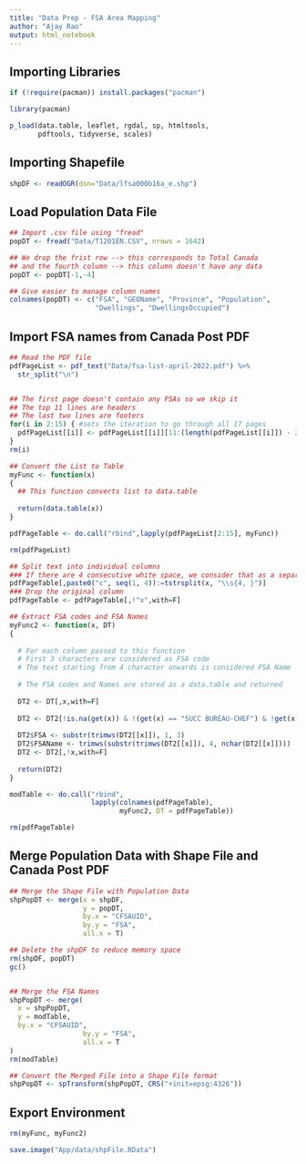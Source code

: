 ---
title: "Data Prep - FSA Area Mapping"
author: "Ajay Rao"
output: html_notebook
---

## Importing Libraries

```{r}
if (!require(pacman)) install.packages("pacman")

library(pacman)

p_load(data.table, leaflet, rgdal, sp, htmltools, 
       pdftools, tidyverse, scales)
```

## Importing Shapefile
```{r}
shpDF <- readOGR(dsn="Data/lfsa000b16a_e.shp")
```
## Load Population Data File
```{r}
## Import .csv file using "fread"
popDT <- fread("Data/T1201EN.CSV", nrows = 1642)

## We drop the frist row --> this corresponds to Total Canada
## and the fourth column --> this column doesn't have any data
popDT <- popDT[-1,-4]

## Give easier to manage column names
colnames(popDT) <- c("FSA", "GEOName", "Province", "Population",
                     "Dwellings", "DwellingsOccupied")
```

## Import FSA names from Canada Post PDF
```{r}
## Read the PDF file
pdfPageList <- pdf_text("Data/fsa-list-april-2022.pdf") %>% 
  str_split("\n")


## The first page doesn't contain any FSAs so we skip it
## The top 11 lines are headers
## The last two lines are footers
for(i in 2:15) { #sets the iteration to go through all 17 pages
  pdfPageList[[i]] <- pdfPageList[[i]][11:(length(pdfPageList[[i]]) - 2)]
}
rm(i)

## Convert the List to Table
myFunc <- function(x)
{
  ## This function converts list to data.table
  
  return(data.table(x))
}

pdfPageTable <- do.call("rbind",lapply(pdfPageList[2:15], myFunc))

rm(pdfPageList)

## Split text into individual columns
### If there are 4 consecutive white space, we consider that as a separator
pdfPageTable[,paste0("c", seq(1, 4)):=tstrsplit(x, "\\s{4, }")]
### Drop the original column
pdfPageTable <- pdfPageTable[,!"x",with=F]

## Extract FSA codes and FSA Names
myFunc2 <- function(x, DT)
{
 
  # For each column passed to this function
  # First 3 characters are considered as FSA code
  # The text starting from 4 character onwards is considered FSA Name
  
  # The FSA codes and Names are stored as a data.table and returned
  
  DT2 <- DT[,x,with=F]
  
  DT2 <- DT2[!is.na(get(x)) & !(get(x) == "SUCC BUREAU-CHEF") & !get(x)=="",]
  
  DT2$FSA <- substr(trimws(DT2[[x]]), 1, 3)
  DT2$FSAName <- trimws(substr(trimws(DT2[[x]]), 4, nchar(DT2[[x]])))
  DT2 <- DT2[,!x,with=F]
  
  return(DT2)
}

modTable <- do.call("rbind", 
                    lapply(colnames(pdfPageTable), 
                           myFunc2, DT = pdfPageTable))

rm(pdfPageTable)
```


## Merge Population Data with Shape File and Canada Post PDF
```{r}
## Merge the Shape File with Population Data
shpPopDT <- merge(x = shpDF,
                  y = popDT,
                  by.x = "CFSAUID",
                  by.y = "FSA",
                  all.x = T)

## Delete the shpDF to reduce memory space
rm(shpDF, popDT)
gc()


## Merge the FSA Names
shpPopDT <- merge(
  x = shpPopDT,
  y = modTable,
  by.x = "CFSAUID",
                  by.y = "FSA",
                  all.x = T
)
rm(modTable)

## Convert the Merged File into a Shape File format
shpPopDT <- spTransform(shpPopDT, CRS("+init=epsg:4326"))


```

## Export Environment
```{r}

rm(myFunc, myFunc2)

save.image("App/data/shpFile.RData")

```

